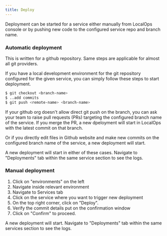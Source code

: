 ```yaml
---
title: Deploy
---
```


Deployment can be started for a service either manually from LocalOps console or by pushing new code to the configured
service repo and branch name.

### Automatic deployment

This is written for a github repository. Same steps are applicable for almost all git providers.

If you have a local development environment for the git repository configured for the given service, you can simply
follow these steps to start deployment.

```sh
$ git checkout <branch-name>
$ ..add commits
$ git push <remote-name> <branch-name>
```

If your github org doesn't allow direct git push on the branch, you can ask your team to raise pull requests (PRs)
targeting the configured branch name of the service. If you merge the PR, a new dpeloyment will start in LocalOps with
the latest commit on that branch.

Or if you directly edit files in Github website and make new commits on the configured branch name of the service, a new
deployment will start.

A new deployment will start in either of these cases. Navigate to "Deployments" tab within the same service section to
see the logs.

### Manual deployment

1. Click on "environments" on the left
2. Navigate inside relevant environment
3. Navigate to Services tab
4. Click on the service where you want to trigger new deployment
5. On the top right corner, click on "Deploy".
6. Verify the commit details put on the confirmation window
7. Click on "Confirm" to proceed.

A new deployment will start. Navigate to "Deployments" tab within the same services section to see the logs.
